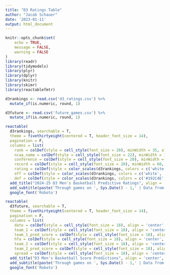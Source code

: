 ---
title: "D3 Ratings Table"
author: "Jacob Schauer"
date: '2023-01-11'
output: html_document
---

```{r setup, include=FALSE}
knitr::opts_chunk$set(
	echo = TRUE,
	message = FALSE,
	warning = FALSE
)
library(readr)
library(tidymodels)
library(plyr)                                              
library(dplyr)
library(knitr)
library(skimr)
library(reactablefmtr)
```

```{r}
d3rankings <- read.csv('d3_ratings.csv') %>% 
  mutate_if(is.numeric, round, 1)

d3future <- read.csv('future_games.csv') %>% 
  mutate_if(is.numeric, round, 1)
```

```{r}
reactable(
  d3rankings, searchable = T,
  theme = fivethirtyeight(centered = T, header_font_size = 14),
  pagination = F,
  columns = list(
    rank = colDef(style = cell_style(font_size = 20), minWidth = 35, align = 'center', vAlign = 'center'),
    ncaa_name = colDef(style = cell_style(font_size = 22), minWidth = 175, vAlign = 'center', name='Team'),
    conference = colDef(style = cell_style(font_size = 20), minWidth = 75, vAlign = 'center'),
    record = colDef(style = cell_style(font_size = 20), minWidth = 60, vAlign = 'center', name='D3 Record'),
    rating = colDef(style = color_scales(d3rankings, colors = c('white', '#192C4E'), text_size = 18), minWidth = 60),
    off = colDef(style = color_scales(d3rankings, colors = c('white', '#192C4E'),text_size = 18),minWidth = 60),
    def = colDef(style = color_scales(d3rankings, colors = c('#192C4E', 'white'),text_size = 18),minWidth = 60)))%>% 
  add_title("2024-25 D3 Men's Basketball Predictive Ratings", align = 'center', font_weight = 'normal', font_size = 37) %>% 
  add_subtitle(paste('Through games on ', Sys.Date() - 1,' | Data from Massey Ratings | Analysis by Jacob Schauer'), font_size = 16, font_weight = 'normal') %>% 
  google_font('Roboto')
```

```{r}
reactable(
  d3future, searchable = T,
  theme = fivethirtyeight(centered = T, header_font_size = 14),
  pagination = F,
  columns = list(
    date = colDef(style = cell_style(font_size = 18), align = 'center', vAlign = 'center', minWidth = 55),
    team_1 = colDef(style = cell_style(font_size = 18), align = 'center', name = ''),
    team_1_pred_score = colDef(style = cell_style(font_size = 18), align = 'center', name = '', minWidth = 30),
    hfa = colDef(style = cell_style(font_size = 18), align = 'center', name = '', minWidth = 25),
    team_2 = colDef(style = cell_style(font_size = 18), align = 'center', name = ''),
    team_2_pred_score = colDef(style = cell_style(font_size = 18), align = 'center', name='', minWidth = 30),
    spread = colDef(style = cell_style(font_size = 18), align = 'center', minWidth=50)))%>% 
  add_title("D3 Men's Basketball Score Predictions", align = 'center', font_weight = 'normal', font_size = 37) %>% 
  add_subtitle(paste('Through games on ', Sys.Date() - 1,' | Data from Massey Ratings | Analysis by Jacob Schauer'), font_size = 16, font_weight = 'normal') %>% 
  google_font('Roboto')
```

